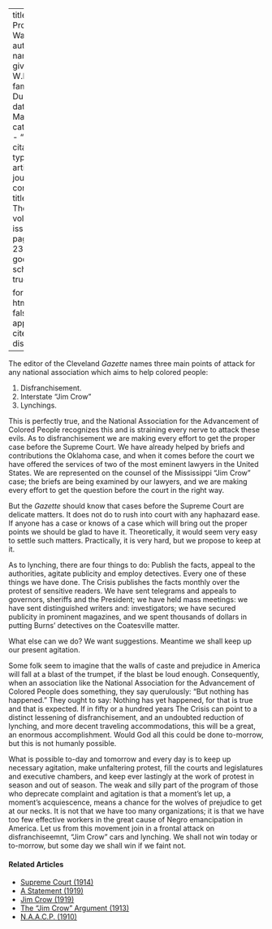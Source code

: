 
---
title: 'The Proper Way'
author:
  - name:
      given: W.E.B.
      family: Du Bois
date: Mar. 1913
categories: 
  - ""
citation: 
  type: article-journal
  container-title: The Crisis
  volume: 5
  issue: 5
  page: 238-239
google-scholar: true

format:
  html:
    toc: false
    appendix-cite-as: display
---


The editor of the Cleveland *Gazette* names three main points of attack for any national association which aims to help colored people:

1. Disfranchisement.
2. Interstate "Jim Crow"
3. Lynchings.



This is perfectly true, and the National Association for the Advancement of Colored People recognizes this and is straining every nerve to attack these evils. As to disfranchisement we are making every effort to get the proper case before the Supreme Court. We have already helped by briefs and contributions the Oklahoma case, and when it comes before the court we have offered the services of two of the most eminent lawyers in the United States. We are represented on the counsel of the Mississippi "Jim Crow" case; the briefs are being examined by our lawyers, and we are making every effort to get the question before the court in the right way.

But the *Gazette* should know that cases before the Supreme Court are delicate matters. It does not do to rush into court with any haphazard ease. If anyone has a case or knows of a case which will bring out the proper points we should be glad to have it. Theoretically, it would seem very easy to settle such matters. Practically, it is very hard, but we propose to keep at it.



As to lynching, there are four things to do: Publish the facts, appeal to the authorities, agitate publicity and employ detectives. Every one of these things we have done. <span class="crisis-title">The Crisis</span> publishes the facts monthly over the protest of sensitive readers. We have sent telegrams and appeals to governors, sheriffs and the President; we have held mass meetings: we have sent distinguished writers and: investigators; we have secured publicity in prominent magazines, and we spent thousands of dollars in putting Burns' detectives on the Coatesville matter.

What else can we do? We want suggestions. Meantime we shall keep up our present agitation.

Some folk seem to imagine that the walls of caste and prejudice in America will fall at a blast of the trumpet, if the blast be loud enough. Consequently, when an association like the National Association for the Advancement of Colored People does something, they say querulously: "But nothing has happened." They ought to say: Nothing has yet happened, for that is true and that is expected. If in fifty or a hundred years <span class="crisis-title">The Crisis</span> can point to a distinct lessening of disfranchisement, and an undoubted reduction of lynching, and more decent traveling accommodations, this will be a great, an enormous accomplishment. Would God all this could be done to-morrow, but this is not humanly possible.

What is possible to-day and tomorrow and every day is to keep up necessary agitation, make unfaltering protest, fill the courts and legislatures and executive chambers, and keep ever lastingly at the work of protest in season and out of season. The weak and silly part of the program of those who deprecate complaint and agitation is that a moment's let up, a moment's acquiescence, means a chance for the wolves of prejudice to get at our necks. It is not that we have too many organizations; it is that we have too few effective workers in the great cause of Negro emancipation in America. Let us from this movement join in a frontal attack on disfranchiseemnt, "Jim Crow" cars and lynching. We shall not win today or to-morrow, but some day we shall win if we faint not.

<!-- Similar articles start here -->
<div  class="clear-wrap"></div>

#### Related Articles

* [Supreme Court (1914)](/Volumes/09/02/supreme_court.html)
* [A Statement (1919)](/Volumes/19/01/statement.html)
* [Jim Crow (1919)](/Volumes/17/03/jim_crow.html)
* [The "Jim Crow" Argument (1913)](/Volumes/05/06/jim_crow_argument.html)
* [N.A.A.C.P. (1910)](/Volumes/01/02/NAACP.html)

<!-- Similar articles end here -->